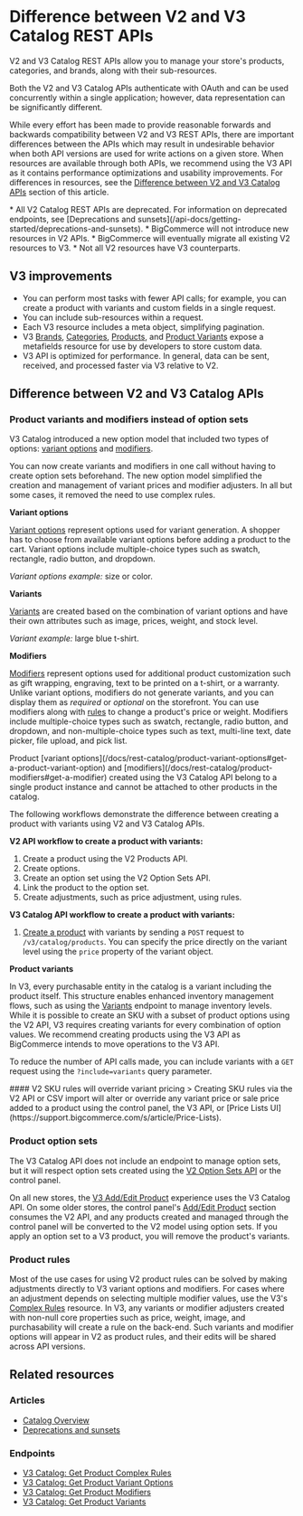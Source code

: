 # Difference between V2 and V3 Catalog REST APIs



V2 and V3 Catalog REST APIs allow you to manage your store's products, categories, and brands, along with their sub-resources.

Both the V2 and V3 Catalog APIs authenticate with OAuth and can be used concurrently within a single application; however, data representation can be significantly different.

While every effort has been made to provide reasonable forwards and backwards compatibility between V2 and V3 REST APIs, there are important differences between the APIs which may result in undesirable behavior when both API versions are used for write actions on a given store. When resources are available through both APIs, we recommend using the V3 API as it contains performance optimizations and usability improvements.
For differences in resources, see the [Difference between V2 and V3 Catalog APIs](#difference-between-v2-and-v3-catalog-apis) section of this article.

<Callout type="info">
  * All V2 Catalog REST APIs are deprecated. For information on deprecated endpoints, see [Deprecations and sunsets](/api-docs/getting-started/deprecations-and-sunsets).
  * BigCommerce will not introduce new resources in V2 APIs.
  * BigCommerce will eventually migrate all existing V2 resources to V3.
  * Not all V2 resources have V3 counterparts. 
</Callout>


## V3 improvements

* You can perform most tasks with fewer API calls; for example, you can create a product with variants and custom fields in a single request.
* You can include sub-resources within a request.
* Each V3 resource includes a meta object, simplifying pagination.
* V3 [Brands](/docs/rest-catalog/brands#get-a-brand), [Categories](/docs/rest-catalog/categories#get-a-category), [Products](/docs/rest-catalog/products#get-a-product), and [Product Variants](/docs/rest-catalog/product-variants#get-a-product-variant) expose a metafields resource for use by developers to store custom data.
* V3 API is optimized for performance. In general, data can be sent, received, and processed faster via V3 relative to V2.

## Difference between V2 and V3 Catalog APIs

### Product variants and modifiers instead of option sets

V3 Catalog introduced a new option model that included two types of options: [variant options](/api-docs/store-management/catalog/catalog-overview#variant-options) and [modifiers](/api-docs/store-management/catalog/catalog-overview#modifier-options). 

You can now create variants and modifiers in one call without having to create option sets beforehand. The new option model simplified the creation and management of variant prices and modifier adjusters. In all but some cases,  it removed the need to use complex rules.

**Variant options**

[Variant options](/api-docs/store-management/catalog/catalog-overview#variant-options) represent options used for variant generation. A shopper has to choose from available variant options before adding a product to the cart. Variant options include multiple-choice types such as swatch, rectangle, radio button, and dropdown.

*Variant options example:* size or color.

**Variants**

[Variants](/api-docs/store-management/catalog/catalog-overview#variants) are created based on the combination of variant options and have their own attributes such as image, prices, weight, and stock level.

*Variant example:* large blue t-shirt.

**Modifiers**

[Modifiers](/api-docs/store-management/catalog/catalog-overview#modifier-options) represent options used for additional product customization such as gift wrapping, engraving, text to be printed on a t-shirt, or a warranty. Unlike variant options, modifiers do not generate variants, and you can display them as *required* or *optional* on the storefront. You can use modifiers along with [rules](/api-docs/store-management/catalog/catalog-overview#complex-rules) to change a product's price or weight.
Modifiers include multiple-choice types such as swatch, rectangle, radio button, and dropdown, and non-multiple-choice types such as text, multi-line text, date picker, file upload, and pick list.

<Callout type="info">
  Product [variant options](/docs/rest-catalog/product-variant-options#get-a-product-variant-option) and [modifiers](/docs/rest-catalog/product-modifiers#get-a-modifier) created using the V3 Catalog API belong to a single product instance and cannot be attached to other products in the catalog.
</Callout>


The following workflows demonstrate the difference between creating a product with variants using V2 and V3 Catalog APIs.

**V2 API workflow to create a product with variants:**

1. Create a product using the V2 Products API.
2. Create options.
3. Create an option set using the V2 Option Sets API.
4. Link the product to the option set.
5. Create adjustments, such as price adjustment, using rules.

**V3 Catalog API workflow to create a product with variants:**

1. [Create a product](/docs/rest-catalog/products#create-a-product) with variants by sending a `POST` request to `/v3/catalog/products`. You can specify the price directly on the variant level using the `price` property of the variant object.

**Product variants**

In V3, every purchasable entity in the catalog is a variant including the product itself. This structure enables enhanced inventory management flows, such as using the [Variants](/docs/rest-catalog/product-variants/variants-batch#get-all-variants) endpoint to manage inventory levels. While it is possible to create an SKU with a subset of product options using the V2 API, V3 requires creating variants for every combination of option values. We recommend creating products using the V3 API as BigCommerce intends to move operations to the V3 API.

To reduce the number of API calls made, you can include variants with a `GET` request using the `?include=variants` query parameter.

<Callout type="warning">
  #### V2 SKU rules will override variant pricing
>
  Creating SKU rules via the V2 API or CSV import will alter or override any variant price or sale price added to a product using the control panel, the V3 API, or [Price Lists UI](https://support.bigcommerce.com/s/article/Price-Lists).
</Callout>


### Product option sets

The V3 Catalog API does not include an endpoint to manage option sets, but it will respect option sets created using the [V2 Option Sets API](/legacy/v2-catalog-products/v2-option-set-options) or the control panel. 

On all new stores, the [V3 Add/Edit Product](https://support.bigcommerce.com/s/article/Adding-Products-v3) experience uses the V3 Catalog API. On some older stores, the control panel's [Add/Edit Product](https://support.bigcommerce.com/s/article/Adding-Products) section consumes the V2 API, and any products created and managed through the control panel will be converted to the V2 model using option sets. If you apply an option set to a V3 product, you will remove the product's variants.

### Product rules 

Most of the use cases for using V2 product rules can be solved by making adjustments directly to V3 variant options and modifiers. For cases where an adjustment depends on selecting multiple modifier values, use the V3's [Complex Rules](/docs/rest-catalog/products/complex-rules#create-a-complex-rule) resource. 
In V3, any variants or modifier adjusters created with non-null core properties such as price, weight, image, and purchasability will create a rule on the back-end. Such variants and modifier options will appear in V2 as product rules, and their edits will be shared across API versions.

## Related resources

### Articles
* [Catalog Overview](/api-docs/store-management/catalog/catalog-overview/)
* [Deprecations and sunsets](/api-docs/getting-started/deprecations-and-sunsets)

### Endpoints
* [V3 Catalog: Get Product Complex Rules](/docs/rest-catalog/products/complex-rules#get-complex-rules)
* [V3 Catalog: Get Product Variant Options](/docs/rest-catalog/product-variant-options#get-all-product-variant-options)
* [V3 Catalog: Get Product Modifiers](/docs/rest-catalog/product-modifiers#get-all-product-modifiers)
* [V3 Catalog: Get Product Variants](/docs/rest-catalog/product-variants#get-all-product-variants)
